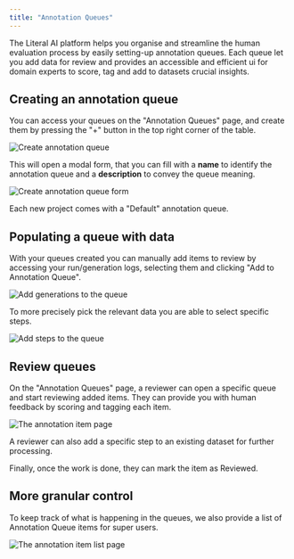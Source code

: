 ```yaml
---
title: "Annotation Queues"
---
```


The Literal AI platform helps you organise and streamline the human evaluation process by easily setting-up annotation queues.
Each queue let you add data for review and provides an accessible and efficient ui for domain experts to score, tag and add to datasets crucial insights.

## Creating an annotation queue

You can access your queues on the "Annotation Queues" page, and create them by pressing the "+" button in the top right corner of the table.

<Frame caption="Annotation Queues Page">
  <img src="/images/create-annotation-queue.png" alt="Create annotation queue" />
</Frame>

This will open a modal form, that you can fill with a **name** to identify the annotation queue and a **description** to convey the queue meaning.

<Frame caption="Create Annotation Queue Form">
  <img src="/images/create-annotation-queue-form.png" alt="Create annotation queue form" />
</Frame>

<Note>Each new project comes with a "Default" annotation queue.</Note>

## Populating a queue with data

With your queues created you can manually add items to review by accessing your run/generation logs, selecting them and clicking "Add to Annotation Queue".

<Frame caption="Generation Logs Page">
  <img src="/images/add-generations-queue.png" alt="Add generations to the queue" />
</Frame>

To more precisely pick the relevant data you are able to select specific steps.

<Frame caption="Generation Detail Page">
  <img src="/images/add-step-queue.png" alt="Add steps to the queue" />
</Frame>

## Review queues

On the "Annotation Queues" page, a reviewer can open a specific queue and start reviewing added items. They can provide you with human feedback by scoring and tagging each item.

<Frame caption="Annotation Queue Item Page">
  <img src="/images/annotation-item-view.png" alt="The annotation item page" />
</Frame>

A reviewer can also add a specific step to an existing dataset for further processing.

Finally, once the work is done, they can mark the item as Reviewed.

## More granular control

To keep track of what is happening in the queues, we also provide a list of Annotation Queue items for super users.

<Frame caption="Annotation Queue Items List Page">
  <img src="/images/annotation-item-list.png" alt="The annotation item list page" />
</Frame>


